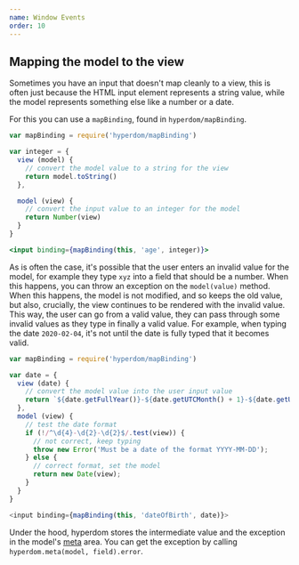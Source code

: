 ```yaml
---
name: Window Events
order: 10
---
```



## Mapping the model to the view

Sometimes you have an input that doesn't map cleanly to a view, this is often just because the HTML input element represents a string value, while the model represents something else like a number or a date.

For this you can use a `mapBinding`, found in `hyperdom/mapBinding`.

```jsx
var mapBinding = require('hyperdom/mapBinding')

var integer = {
  view (model) {
    // convert the model value to a string for the view
    return model.toString()
  },

  model (view) {
    // convert the input value to an integer for the model
    return Number(view)
  }
}

<input binding={mapBinding(this, 'age', integer)}>
```

As is often the case, it's possible that the user enters an invalid value for the model, for example they type `xyz` into a field that should be a number. When this happens, you can throw an exception on the `model(value)` method. When this happens, the model is not modified, and so keeps the old value, but also, crucially, the view continues to be rendered with the invalid value. This way, the user can go from a valid value, they can pass through some invalid values as they type in finally a valid value. For example, when typing the date `2020-02-04`, it's not until the date is fully typed that it becomes valid.

```js
var mapBinding = require('hyperdom/mapBinding')

var date = {
  view (date) {
    // convert the model value into the user input value
    return `${date.getFullYear()}-${date.getUTCMonth() + 1}-${date.getUTCDate()}`
  },
  model (view) {
    // test the date format
    if (!/^\d{4}-\d{2}-\d{2}$/.test(view)) {
      // not correct, keep typing
      throw new Error('Must be a date of the format YYYY-MM-DD');
    } else {
      // correct format, set the model
      return new Date(view);
    }
  }
}

<input binding={mapBinding(this, 'dateOfBirth', date)}>
```

Under the hood, hyperdom stores the intermediate value and the exception in the model's [meta](#meta) area. You can get the exception by calling `hyperdom.meta(model, field).error`.
